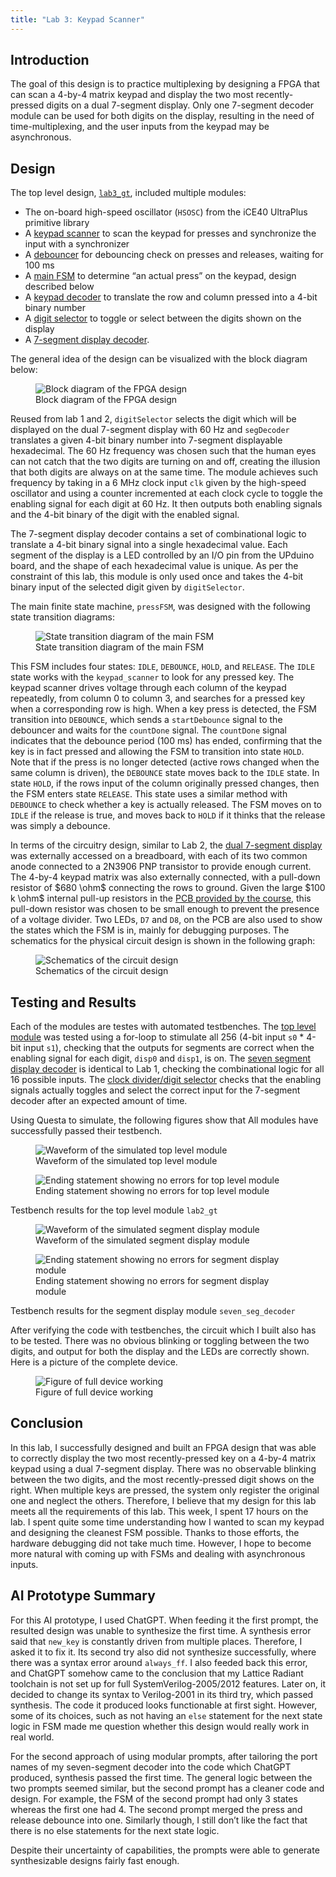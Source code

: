 ```yaml
---
title: "Lab 3: Keypad Scanner"
---
```


## Introduction
The goal of this design is to practice multiplexing by designing a FPGA that can scan a 4-by-4 matrix keypad and display the two most recently-pressed digits on a dual 7-segment display. Only one 7-segment decoder module can be used for both digits on the display, resulting in the need of time-multiplexing, and the user inputs from the keypad may be asynchronous.

## Design
The top level design, [`lab3_gt`](https://github.com/georgiatai/e155-lab3/blob/main/fpga/src/lab3_gt.sv), included multiple modules: 

* The on-board high-speed oscillator (`HSOSC`) from the iCE40 UltraPlus primitive library
* A [keypad scanner](https://github.com/georgiatai/e155-lab3/blob/main/fpga/src/keypad_scanner.sv) to scan the keypad for presses and synchronize the input with a synchronizer
* A [debouncer](https://github.com/georgiatai/e155-lab3/blob/main/fpga/src/debouncer.sv) for debouncing check on presses and releases, waiting for 100 ms
* A [main FSM](https://github.com/georgiatai/e155-lab3/blob/main/fpga/src/press_FSM.sv) to determine "an actual press" on the keypad, design described below
* A [keypad decoder](https://github.com/georgiatai/e155-lab3/blob/main/fpga/src/keypad_decoder.sv) to translate the row and column pressed into a 4-bit binary number
* A [digit selector](https://github.com/georgiatai/e155-lab3/blob/main/fpga/src/digit_selector.sv) to toggle or select between the digits shown on the display
* A [7-segment display decoder](https://github.com/georgiatai/e155-lab3/blob/main/fpga/src/seven_seg_decoder.sv). 

The general idea of the design can be visualized with the block diagram below:

![Block diagram of the FPGA design](images/blockdiagram.jpeg){#fig-block}

Reused from lab 1 and 2, `digitSelector` selects the digit which will be displayed on the dual 7-segment display with 60 Hz and `segDecoder` translates a given 4-bit binary number into 7-segment displayable hexadecimal. The 60 Hz frequency was chosen such that the human eyes can not catch that the two digits are turning on and off, creating the illusion that both digits are always on at the same time. The module achieves such frequency by taking in a 6 MHz clock input `clk` given by the high-speed oscillator and using a counter incremented at each clock cycle to toggle the enabling signal for each digit at 60 Hz. It then outputs both enabling signals and the 4-bit binary of the digit with the enabled signal.

The 7-segment display decoder contains a set of combinational logic to translate a 4-bit binary signal into a single hexadecimal value. Each segment of the display is a LED controlled by an I/O pin from the UPduino board, and the shape of each hexadecimal value is unique. As per the constraint of this lab, this module is only used once and takes the 4-bit binary input of the selected digit given by `digitSelector`.

The main finite state machine, `pressFSM`, was designed with the following state transition diagrams:

![State transition diagram of the main FSM](images/pressFSM.jpeg){#fig-block}

This FSM includes four states: `IDLE`, `DEBOUNCE`, `HOLD`, and `RELEASE`. The `IDLE` state works with the `keypad_scanner` to look for any pressed key. The keypad scanner drives voltage through each column of the keypad repeatedly, from column 0 to column 3, and searches for a pressed key when a corresponding row is high. When a key press is detected, the FSM transition into `DEBOUNCE`, which sends a `startDebounce` signal to the debouncer and waits for the `countDone` signal. The `countDone` signal indicates that the debounce period (100 ms) has ended, confirming that the key is in fact pressed and allowing the FSM to transition into state `HOLD`. Note that if the press is no longer detected (active rows changed when the same column is driven), the `DEBOUNCE` state moves back to the `IDLE` state. In state `HOLD`, if the rows input of the column originally pressed changes, then the FSM enters state `RELEASE`. This state uses a similar method with `DEBOUNCE` to check whether a key is actually released. The FSM moves on to `IDLE` if the release is true, and moves back to `HOLD` if it thinks that the release was simply a debounce.

In terms of the circuitry design, similar to Lab 2, the [dual 7-segment display](https://docs.broadcom.com/docs/AV02-1107EN) was externally accessed on a breadboard, with each of its two common anode connected to a 2N3906 PNP transistor to provide enough current. The 4-by-4 keypad matrix was also externally connected, with a pull-down resistor of $680 \ohm$ connecting the rows to ground. Given the large $100 k \ohm$ internal pull-up resistors in the [PCB provided by the course](https://hmc-e155.github.io/assets/doc/E155%20Development%20Board%20Schematic.pdf), this pull-down resistor was chosen to be small enough to prevent the presence of a voltage divider. Two LEDs, `D7` and `D8`, on the PCB are also used to show the states which the FSM is in, mainly for debugging purposes. The schematics for the physical circuit design is shown in the following graph:

![Schematics of the circuit design](images/schematics.jpeg){#fig-schematics}

## Testing and Results

Each of the modules are testes with automated testbenches. The [top level module](https://github.com/georgiatai/e155-lab2/blob/main/fpga/src/testbench.sv) was tested using a for-loop to stimulate all 256 (4-bit input `s0` * 4-bit input `s1`), checking that the outputs for segments are correct when the enabling signal for each digit, `disp0` and `disp1`, is on. The [seven segment display decoder](https://github.com/georgiatai/e155-lab2/blob/main/fpga/src/testbench_seven_seg_decoder.sv) is identical to Lab 1, checking the combinational logic for all 16 possible inputs. The [clock divider/digit selector](https://github.com/georgiatai/e155-lab2/blob/main/fpga/src/testbench_seven_seg_decoder.sv) checks that the enabling signals actually toggles and select the correct input for the 7-segment decoder after an expected amount of time. 

Using Questa to simulate, the following figures show that All modules have successfully passed their testbench.

::: {#fig-testbench_top layout-ncol=2}

![Waveform of the simulated top level module](images/testbench_top_wave.png){#fig-wavetop}

![Ending statement showing no errors for top level module](images/testbench_top_end.png){#fig-endtop}

Testbench results for the top level module `lab2_gt`
:::

::: {#fig-testbench_seg layout-ncol=3}

![Waveform of the simulated segment display module](images/testbench_seg_wave.png){#fig-waveseg}

![Ending statement showing no errors for segment display module](images/testbench_seg_end.png){#fig-endseg}

Testbench results for the segment display module `seven_seg_decoder`
:::



After verifying the code with testbenches, the circuit which I built also has to be tested. There was no obvious blinking or toggling between the two digits, and output for both the display and the LEDs are correctly shown. Here is a picture of the complete device.

![Figure of full device working](images/device.jpeg){#fig-device}

## Conclusion
In this lab, I successfully designed and built an FPGA design that was able to correctly display the two most recently-pressed key on a 4-by-4 matrix keypad using a dual 7-segment display. There was no observable blinking between the two digits, and the most recently-pressed digit shows on the right. When multiple keys are pressed, the system only register the original one and neglect the others. Therefore, I believe that my design for this lab meets all the requirements of this lab. This week, I spent 17 hours on the lab. I spent quite some time understanding how I wanted to scan my keypad and designing the cleanest FSM possible. Thanks to those efforts, the hardware debugging did not take much time. However, I hope to become more natural with coming up with FSMs and dealing with asynchronous inputs.

## AI Prototype Summary
For this AI prototype, I used ChatGPT. When feeding it the first prompt, the resulted design was unable to synthesize the first time. A synthesis error said that `new_key` is constantly driven from multiple places. Therefore, I asked it to fix it. Its second try also did not synthesize successfully, where there was a syntax error around `always_ff`. I also feeded back this error, and ChatGPT somehow came to the conclusion that my Lattice Radiant toolchain is not set up for full SystemVerilog-2005/2012 features. Later on, it decided to change its syntax to Verilog-2001 in its third try, which passed synthesis. The code it produced looks functionable at first sight. However, some of its choices, such as not having an `else` statement for the next state logic in FSM made me question whether this design would really work in real world.

For the second approach of using modular prompts, after tailoring the port names of my seven-segment decoder into the code which ChatGPT produced, synthesis passed the first time. The general logic between the two prompts seemed similar, but the second prompt has a cleaner code and design. For example, the FSM of the second prompt had only 3 states whereas the first one had 4. The second prompt merged the press and release debounce into one. Similarly though, I still don't like the fact that there is no else statements for the next state logic.

Despite their uncertainty of capabilities, the prompts were able to generate synthesizable designs fairly fast enough.